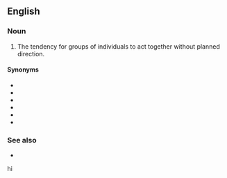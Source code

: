 ==English==

===Noun===
{{wikipedia|Herd mentality|pack mentality}}
{{en-noun|pack mentalities}}

# The tendency for groups of individuals to act together without planned direction.

====Synonyms====
* {{l|en|groupthink}}
* {{l|en|herdthink}}
* {{l|en|gang mentality}}
* {{l|en|group mentality}}
* {{l|en|herd mentality}}
* {{l|en|mob mentality}}

===See also===
* {{l|en|deindividuation}}
hi